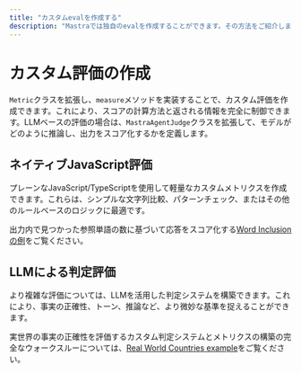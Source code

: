 ```yaml
---
title: "カスタムevalを作成する"
description: "Mastraでは独自のevalを作成することができます。その方法をご紹介します。"
---
```





# カスタム評価の作成

<ScorerCallout />

`Metric`クラスを拡張し、`measure`メソッドを実装することで、カスタム評価を作成できます。これにより、スコアの計算方法と返される情報を完全に制御できます。LLMベースの評価の場合は、`MastraAgentJudge`クラスを拡張して、モデルがどのように推論し、出力をスコア化するかを定義します。



## ネイティブJavaScript評価

プレーンなJavaScript/TypeScriptを使用して軽量なカスタムメトリクスを作成できます。これらは、シンプルな文字列比較、パターンチェック、またはその他のルールベースのロジックに最適です。

出力内で見つかった参照単語の数に基づいて応答をスコア化する[Word Inclusionの例](/examples/evals/custom-native-javascript-eval.mdx)をご覧ください。



## LLMによる判定評価

より複雑な評価については、LLMを活用した判定システムを構築できます。これにより、事実の正確性、トーン、推論など、より微妙な基準を捉えることができます。

実世界の事実の正確性を評価するカスタム判定システムとメトリクスの構築の完全なウォークスルーについては、[Real World Countries example](/examples/evals/custom-llm-judge-eval.mdx)をご覧ください。


